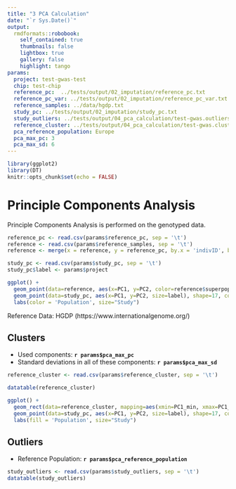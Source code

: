 ```yaml
---
title: "3 PCA Calculation"
date: "`r Sys.Date()`"
output:
  rmdformats::robobook:
    self_contained: true
    thumbnails: false
    lightbox: true
    gallery: false
    highlight: tango
params:
  project: test-gwas-test
  chip: test-chip
  reference_pc:  ../tests/output/02_imputation/reference_pc.txt
  reference_pc_var: ../tests/output/02_imputation/reference_pc_var.txt
  reference_samples: ../data/hgdp.txt
  study_pc: ../tests/output/02_imputation/study_pc.txt
  study_outliers: ../tests/output/04_pca_calculation/test-gwas.outliers.txt
  reference_cluster: ../tests/output/04_pca_calculation/test-gwas.clusters.txt
  pca_reference_population: Europe
  pca_max_pc: 3
  pca_max_sd: 6
---
```


```r
library(ggplot2)
library(DT)
knitr::opts_chunk$set(echo = FALSE)
```

# Principle Components Analysis

Principle Components Analysis is performed on the genotyped data.

```r
reference_pc <- read.csv(params$reference_pc, sep = '\t')
reference <- read.csv(params$reference_samples, sep = '\t')
reference <- merge(x = reference, y = reference_pc, by.x = 'indivID', by.y = 'indivID')

study_pc <- read.csv(params$study_pc, sep = '\t')
study_pc$label <- params$project

ggplot() +
  geom_point(data=reference, aes(x=PC1, y=PC2, color=reference$superpopID), alpha=0.6) +
  geom_point(data=study_pc, aes(x=PC1, y=PC2, size=label), shape=17, color='black') +
  labs(color = 'Population', size="Study")
```

Reference Data: HGDP (https://www.internationalgenome.org/)

## Clusters

- Used components: **`r params$pca_max_pc`**
- Standard deviations in all of these components: **`r params$pca_max_sd`**


```r
reference_cluster <- read.csv(params$reference_cluster, sep = '\t')

datatable(reference_cluster)

ggplot() +
  geom_rect(data=reference_cluster, mapping=aes(xmin=PC1_min, xmax=PC1_max, ymin=PC2_min, ymax=PC2_max, fill=superpopID), color="black", alpha=0.5) +
  geom_point(data=study_pc, aes(x=PC1, y=PC2, size=label), shape=17, color='black') +
  labs(fill = 'Population', size="Study")
```

## Outliers

- Reference Population: **`r params$pca_reference_population`**

```r
study_outliers <- read.csv(params$study_outliers, sep = '\t')
datatable(study_outliers)
```
